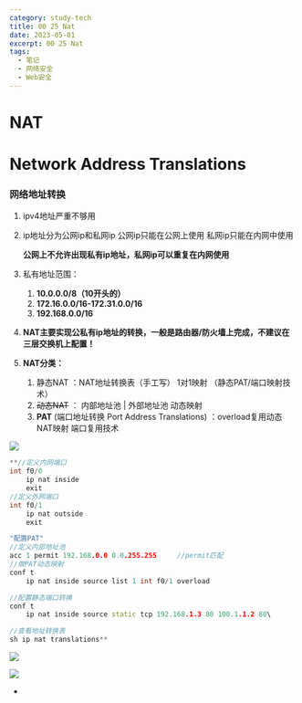 ```yaml
---
category: study-tech
title: 00 25 Nat
date: 2023-05-01
excerpt: 00 25 Nat
tags:
  - 笔记
  - 网络安全
  - Web安全
---
```

# NAT

# Network Address Translations

### 网络地址转换

1. ipv4地址严重不够用
2. ip地址分为公网ip和私网ip
公网ip只能在公网上使用
私网ip只能在内网中使用
    
    **公网上不允许出现私有ip地址，私网ip可以重复在内网使用**
    
3. 私有地址范围：
    1. **10.0.0.0/8（10开头的）**
    2. **172.16.0.0/16-172.31.0.0/16**
    3. **192.168.0.0/16**
4. **NAT主要实现公私有ip地址的转换，一般是路由器/防火墙上完成，不建议在三层交换机上配置！**
5. **NAT分类：**
    1. 静态NAT ：NAT地址转换表（手工写） 1对1映射 （静态PAT/端口映射技术）
    2. ~~动态NAT~~ ： 内部地址池 | 外部地址池  动态映射
    3. **PAT** (端口地址转换 Port Address Translations) ：overload复用动态NAT映射
    端口复用技术

![](https://raw.githubusercontent.com/yy0691/img-bed/main/Net_Safe_Notion/Untitled%2095.png)

```cpp
**//定义内网端口
int f0/0
	ip nat inside
	exit
//定义外网端口
int f0/1
	ip nat outside
	exit

"配置PAT"
//定义内部地址池
acc 1 permit 192.168.0.0 0.0.255.255     //permit匹配
//做PAT动态映射
conf t
	ip nat inside source list 1 int f0/1 overload 

//配置静态端口转换
conf t
	ip nat inside source static tcp 192.168.1.3 80 100.1.1.2 80\

//查看地址转换表
sh ip nat translations**
```

![](https://raw.githubusercontent.com/yy0691/img-bed/main/Net_Safe_Notion/Untitled%2096.png)

![](https://raw.githubusercontent.com/yy0691/img-bed/main/Net_Safe_Notion/Untitled%2097.png)

-